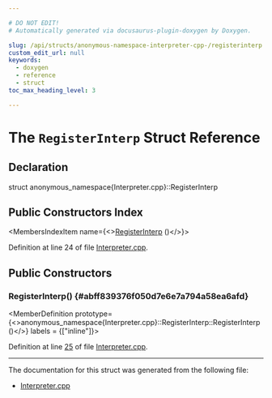 ```yaml
---

# DO NOT EDIT!
# Automatically generated via docusaurus-plugin-doxygen by Doxygen.

slug: /api/structs/anonymous-namespace-interpreter-cpp-/registerinterp
custom_edit_url: null
keywords:
  - doxygen
  - reference
  - struct
toc_max_heading_level: 3

---
```





# The `RegisterInterp` Struct Reference

<DoxygenPage pluginConfig={pluginConfig}>



## Declaration

<CodeBlock>struct anonymous_namespace{Interpreter.cpp}::RegisterInterp</CodeBlock>

## Public Constructors Index

<MembersIndex>

<MembersIndexItem
  name={<><a href="#abff839376f050d7e6e7a794a58ea6afd">RegisterInterp</a> ()</>}>
</MembersIndexItem>

</MembersIndex>


Definition at line 24 of file <a href="/docs/api/files/lib/lib/executionengine/lib/executionengine/interpreter/interpreter-cpp">Interpreter.cpp</a>.

<SectionDefinition>

## Public Constructors

### RegisterInterp() {#abff839376f050d7e6e7a794a58ea6afd}

<MemberDefinition
  prototype={<>anonymous&#95;namespace&#123;Interpreter.cpp&#125;::RegisterInterp::RegisterInterp ()</>}
  labels = {["inline"]}>

Definition at line <a href="/docs/api/files/lib/lib/executionengine/lib/executionengine/interpreter/interpreter-cpp/#l00025">25</a> of file <a href="/docs/api/files/lib/lib/executionengine/lib/executionengine/interpreter/interpreter-cpp">Interpreter.cpp</a>.
</MemberDefinition>

</SectionDefinition>

<hr/>

The documentation for this struct was generated from the following file:

<ul>
<li><a href="/docs/api/files/lib/lib/executionengine/lib/executionengine/interpreter/interpreter-cpp">Interpreter.cpp</a></li>
</ul>

</DoxygenPage>
